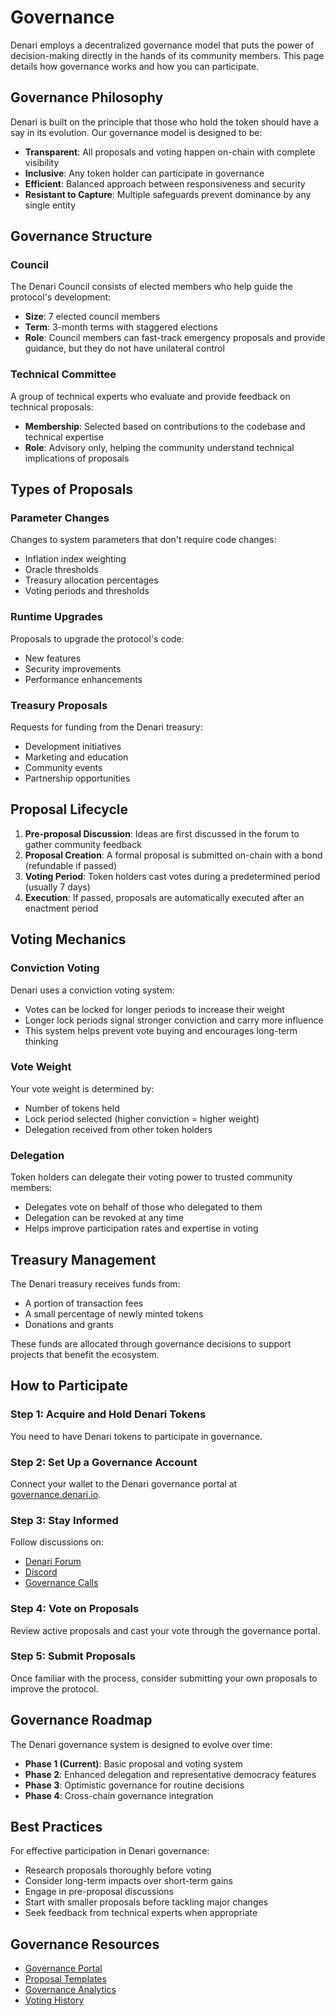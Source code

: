 # Governance

Denari employs a decentralized governance model that puts the power of decision-making directly in the hands of its community members. This page details how governance works and how you can participate.

## Governance Philosophy

Denari is built on the principle that those who hold the token should have a say in its evolution. Our governance model is designed to be:

- **Transparent**: All proposals and voting happen on-chain with complete visibility
- **Inclusive**: Any token holder can participate in governance
- **Efficient**: Balanced approach between responsiveness and security
- **Resistant to Capture**: Multiple safeguards prevent dominance by any single entity

## Governance Structure

### Council
The Denari Council consists of elected members who help guide the protocol's development:

- **Size**: 7 elected council members
- **Term**: 3-month terms with staggered elections
- **Role**: Council members can fast-track emergency proposals and provide guidance, but they do not have unilateral control

### Technical Committee
A group of technical experts who evaluate and provide feedback on technical proposals:

- **Membership**: Selected based on contributions to the codebase and technical expertise
- **Role**: Advisory only, helping the community understand technical implications of proposals

## Types of Proposals

### Parameter Changes
Changes to system parameters that don't require code changes:

- Inflation index weighting
- Oracle thresholds
- Treasury allocation percentages
- Voting periods and thresholds

### Runtime Upgrades
Proposals to upgrade the protocol's code:

- New features
- Security improvements
- Performance enhancements

### Treasury Proposals
Requests for funding from the Denari treasury:

- Development initiatives
- Marketing and education
- Community events
- Partnership opportunities

## Proposal Lifecycle

1. **Pre-proposal Discussion**: Ideas are first discussed in the forum to gather community feedback
2. **Proposal Creation**: A formal proposal is submitted on-chain with a bond (refundable if passed)
3. **Voting Period**: Token holders cast votes during a predetermined period (usually 7 days)
4. **Execution**: If passed, proposals are automatically executed after an enactment period

## Voting Mechanics

### Conviction Voting
Denari uses a conviction voting system:

- Votes can be locked for longer periods to increase their weight
- Longer lock periods signal stronger conviction and carry more influence
- This system helps prevent vote buying and encourages long-term thinking

### Vote Weight
Your vote weight is determined by:

- Number of tokens held
- Lock period selected (higher conviction = higher weight)
- Delegation received from other token holders

### Delegation
Token holders can delegate their voting power to trusted community members:

- Delegates vote on behalf of those who delegated to them
- Delegation can be revoked at any time
- Helps improve participation rates and expertise in voting

## Treasury Management

The Denari treasury receives funds from:

- A portion of transaction fees
- A small percentage of newly minted tokens
- Donations and grants

These funds are allocated through governance decisions to support projects that benefit the ecosystem.

## How to Participate

### Step 1: Acquire and Hold Denari Tokens
You need to have Denari tokens to participate in governance.

### Step 2: Set Up a Governance Account
Connect your wallet to the Denari governance portal at [governance.denari.io](https://governance.denari.io).

### Step 3: Stay Informed
Follow discussions on:
- [Denari Forum](https://forum.denari.io)
- [Discord](https://discord.gg/denari)
- [Governance Calls](https://denari.io/events)

### Step 4: Vote on Proposals
Review active proposals and cast your vote through the governance portal.

### Step 5: Submit Proposals
Once familiar with the process, consider submitting your own proposals to improve the protocol.

## Governance Roadmap

The Denari governance system is designed to evolve over time:

- **Phase 1 (Current)**: Basic proposal and voting system
- **Phase 2**: Enhanced delegation and representative democracy features
- **Phase 3**: Optimistic governance for routine decisions
- **Phase 4**: Cross-chain governance integration

## Best Practices

For effective participation in Denari governance:

- Research proposals thoroughly before voting
- Consider long-term impacts over short-term gains
- Engage in pre-proposal discussions
- Start with smaller proposals before tackling major changes
- Seek feedback from technical experts when appropriate

## Governance Resources

- [Governance Portal](https://governance.denari.io)
- [Proposal Templates](https://docs.denari.io/templates)
- [Governance Analytics](https://analytics.denari.io/governance)
- [Voting History](https://explorer.denari.io/governance) 